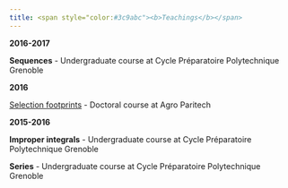 ```yaml
---
title: <span style="color:#3c9abc"><b>Teachings</b></span>
---
```






**2016-2017**

**Sequences** - Undergraduate course at Cycle Préparatoire Polytechnique Grenoble

**2016**

[Selection footprints](https://www.adum.fr/script/formations.pl?mod=110750&site=mines) - Doctoral course at Agro Paritech

**2015-2016**

**Improper integrals** - Undergraduate course at Cycle Préparatoire Polytechnique Grenoble

**Series** - Undergraduate course at Cycle Préparatoire Polytechnique Grenoble



